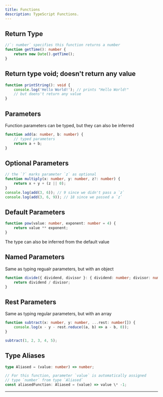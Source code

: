 ```yaml
---
title: Functions
description: TypeScript Functions.
---
```


## Return Type

```ts copy
//`: number` specifies this function returns a number
function getTime(): number {
	return new Date().getTime();
}
```

## Return type void; doesn't return any value

```ts copy
function printString(): void {
	console.log('Hello World!'); // prints "Hello World!"
	// but doens't return any value
}
```

## Parameters

Function parameters can be typed, but they can also be inferred

```ts copy
function add(a: number, b: number) {
	// typed parameters
	return a + b;
}
```

## Optional Parameters

```ts copy
// the `?` marks parameter `z` as optional
function multiply(x: number, y: number, z?: number) {
	return x + y + (z || 0);
}
console.log(add(3, 6)); // 9 since we didn't pass a `z`
console.log(add(3, 6, 9)); // 18 since we passed a `z`
```

## Default Parameters

```ts copy
function pow(value: number, exponent: number = 4) {
	return value ** exponent;
}
```

The type can also be inferred from the default value

## Named Parameters

Same as typing regualr parameters, but with an object

```ts copy
function divide({ dividend, divisor }: { dividend: number; divisor: number }) {
	return dividend / divisor;
}
```

## Rest Parameters

Same as typing regular parameters, but with an array

```ts copy
function subtract(x: number, y: number, ...rest: number[]) {
	console.log(x - y - rest.reduce((a, b) => a - b, 0));
}

subtract(1, 2, 3, 4, 5);
```

## Type Aliases

```ts copy
type Aliased = (value: number) => number;

// For this function, parameter `value` is automatically assigned
// type `number` from type `Aliased`
const aliasedFunction: Aliased = (value) => value \* -1;
```

---
